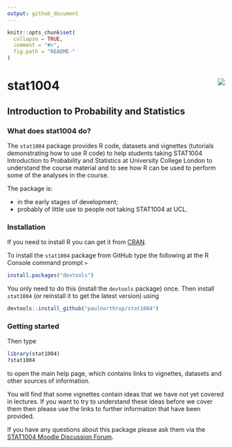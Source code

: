 ```yaml
---
output: github_document
---
```


<!-- README.md is generated from README.Rmd. Please edit that file -->

```r
knitr::opts_chunk$set(
  collapse = TRUE,
  comment = "#>",
  fig.path = "README-"
)
```

# stat1004 <img src="standalone.png" align="right" />

## Introduction to Probability and Statistics

### What does stat1004 do?

The `stat1004` package provides R code, datasets and vignettes (tutorials demonstrating how to use R code) to help students taking STAT1004 Introduction to Probability and Statistics at University College London to understand the course material and to see how R can be used to perform some of the analyses in the course.

The package is: 

* in the early stages of development;
* probably of little use to people not taking STAT1004 at UCL.

### Installation

If you need to install R you can get it from [CRAN](https://cran.r-project.org/).

To install the `stat1004` package from GitHub type the following at the R Console command prompt `>`

```r
install.packages("devtools")
```

You only need to do this (install the `devtools` package) once.  Then install `stat1004` (or reinstall it to get the latest version) using 

```r
devtools::install_github("paulnorthrop/stat1004")
```


### Getting started

Then type 

```r
library(stat1004)
?stat1004
```

to open the main help page, which contains links to vignettes, datasets and other sources of information.

You will find that some vignettes contain ideas that we have not yet covered in lectures.  If you want to try to understand these ideas before we cover them then please use the links to further information that have been provided.

If you have any questions about this package please ask them via the
[STAT1004 Moodle Discussion Forum](https://moodle.ucl.ac.uk/mod/hsuforum/view.php?id=1410864).
